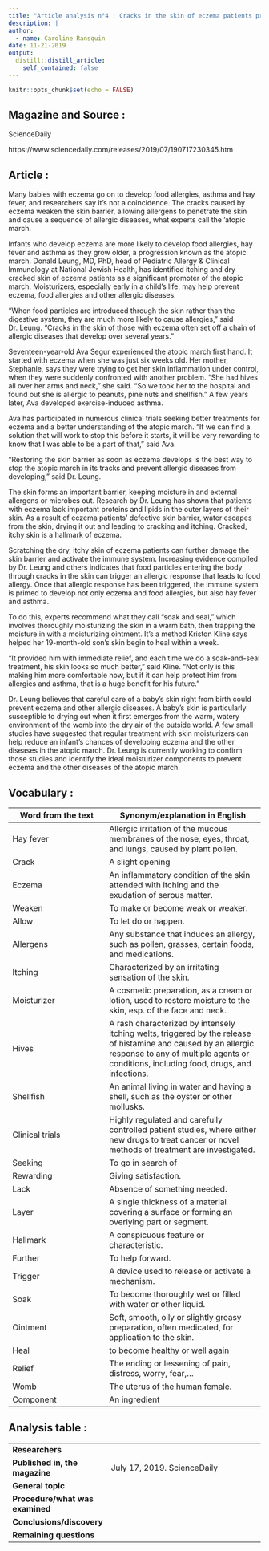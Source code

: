 ```yaml
---
title: "Article analysis n°4 : Cracks in the skin of eczema patients promote allergic diseases"
description: |
author:
  - name: Caroline Ransquin
date: 11-21-2019
output:
  distill::distill_article:
    self_contained: false
---
```


```r
knitr::opts_chunk$set(echo = FALSE)
```

## Magazine and Source :

ScienceDaily

https://www.sciencedaily.com/releases/2019/07/190717230345.htm

## Article :

Many babies with eczema go on to develop food allergies, asthma and hay fever, and researchers say it's not a coincidence. The cracks caused by eczema weaken the skin barrier, allowing allergens to penetrate the skin and cause a sequence of allergic diseases, what experts call the 'atopic march.

Infants who develop eczema are more likely to develop food allergies, hay fever and asthma as they grow older, a progression known as the atopic march. Donald Leung, MD, PhD, head of Pediatric Allergy & Clinical Immunology at National Jewish Health, has identified itching and dry cracked skin of eczema patients as a significant promoter of the atopic march. Moisturizers, especially early in a child's life, may help prevent eczema, food allergies and other allergic diseases.

"When food particles are introduced through the skin rather than the digestive system, they are much more likely to cause allergies," said Dr. Leung. "Cracks in the skin of those with eczema often set off a chain of allergic diseases that develop over several years."

Seventeen-year-old Ava Segur experienced the atopic march first hand. It started with eczema when she was just six weeks old. Her mother, Stephanie, says they were trying to get her skin inflammation under control, when they were suddenly confronted with another problem. "She had hives all over her arms and neck," she said. "So we took her to the hospital and found out she is allergic to peanuts, pine nuts and shellfish." A few years later, Ava developed exercise-induced asthma.

Ava has participated in numerous clinical trials seeking better treatments for eczema and a better understanding of the atopic march. "If we can find a solution that will work to stop this before it starts, it will be very rewarding to know that I was able to be a part of that," said Ava.

"Restoring the skin barrier as soon as eczema develops is the best way to stop the atopic march in its tracks and prevent allergic diseases from developing," said Dr. Leung.

The skin forms an important barrier, keeping moisture in and external allergens or microbes out. Research by Dr. Leung has shown that patients with eczema lack important proteins and lipids in the outer layers of their skin. As a result of eczema patients' defective skin barrier, water escapes from the skin, drying it out and leading to cracking and itching. Cracked, itchy skin is a hallmark of eczema.

Scratching the dry, itchy skin of eczema patients can further damage the skin barrier and activate the immune system. Increasing evidence compiled by Dr. Leung and others indicates that food particles entering the body through cracks in the skin can trigger an allergic response that leads to food allergy. Once that allergic response has been triggered, the immune system is primed to develop not only eczema and food allergies, but also hay fever and asthma.

To do this, experts recommend what they call "soak and seal," which involves thoroughly moisturizing the skin in a warm bath, then trapping the moisture in with a moisturizing ointment. It's a method Kriston Kline says helped her 19-month-old son's skin begin to heal within a week.

"It provided him with immediate relief, and each time we do a soak-and-seal treatment, his skin looks so much better," said Kline. "Not only is this making him more comfortable now, but if it can help protect him from allergies and asthma, that is a huge benefit for his future."

Dr. Leung believes that careful care of a baby's skin right from birth could prevent eczema and other allergic diseases. A baby's skin is particularly susceptible to drying out when it first emerges from the warm, watery environment of the womb into the dry air of the outside world. A few small studies have suggested that regular treatment with skin moisturizers can help reduce an infant's chances of developing eczema and the other diseases in the atopic march. Dr. Leung is currently working to confirm those studies and identify the ideal moisturizer components to prevent eczema and the other diseases of the atopic march.

## Vocabulary :

| Word from the text | Synonym/explanation in English |
|--------------------|--------------------------------|
|Hay fever|Allergic irritation of the mucous membranes of the nose, eyes, throat, and lungs, caused by plant pollen.|
|Crack|A slight opening|
|Eczema|An inflammatory condition of the skin attended with itching and the exudation of serous matter.|
|Weaken|To make or become weak or weaker.|
|Allow|To let do or happen.|
|Allergens|Any substance that induces an allergy, such as pollen, grasses, certain foods, and medications.|
|Itching|Characterized by an irritating sensation of the skin.|
|Moisturizer|A cosmetic preparation, as a cream or lotion, used to restore moisture to the skin, esp. of the face and neck.|
|Hives|A rash characterized by intensely itching welts, triggered by the release of histamine and caused by an allergic response to any of multiple agents or conditions, including food, drugs, and infections.|
|Shellfish|An animal living in water and having a shell, such as the oyster or other mollusks.|
|Clinical trials|Highly regulated and carefully controlled patient studies, where either new drugs to treat cancer or novel methods of treatment are investigated.|
|Seeking|To go in search of|
|Rewarding|Giving satisfaction.|
|Lack|Absence of something needed.|
|Layer|A single thickness of a material covering a surface or forming an overlying part or segment.|
|Hallmark|A conspicuous feature or characteristic.|
|Further|To help forward.|
|Trigger| A device used to release or activate a mechanism.|
|Soak|To become thoroughly wet or filled with water or other liquid.|
|Ointment|Soft, smooth, oily or slightly greasy preparation, often medicated, for application to the skin.|
|Heal|to become healthy or well again|
|Relief|The ending or lessening of pain, distress, worry, fear,...|
|Womb|The uterus of the human female.|
|Component|An ingredient|

## Analysis table :

|                                   |                                                                                                                          |
| ----------------------------------| ------------------------------------------------------------------------------------------------------------------------|
|**Researchers**                ||
|**Published in, the magazine** |July 17, 2019. ScienceDaily|
|**General topic**              ||
|**Procedure/what was examined**||
|**Conclusions/discovery**      ||
|**Remaining questions**        ||






